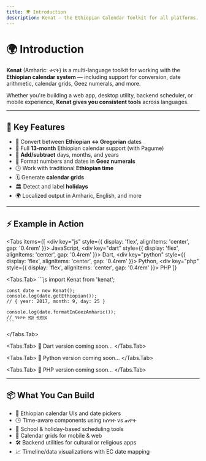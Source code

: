 ```yaml
---
title: 🌍 Introduction
description: Kenat – the Ethiopian Calendar Toolkit for all platforms.
---
```



# 🌍 Introduction

**Kenat** (Amharic: ቀናት) is a multi-language toolkit for working with the **Ethiopian calendar system** — including support for conversion, date arithmetic, calendar grids, Geez numerals, and more.

Whether you're building a web app, desktop utility, backend scheduler, or mobile experience, **Kenat gives you consistent tools** across languages.

---

## 🔧 Key Features

- 🔄 Convert between **Ethiopian ↔ Gregorian** dates
- 📅 Full **13-month** Ethiopian calendar support (with Pagume)
- 🧮 **Add/subtract** days, months, and years
- 🔢 Format numbers and dates in **Geez numerals**
- 🕒 Work with traditional **Ethiopian time**
- 🗓 Generate **calendar grids**
- 🏛️ Detect and label **holidays**
- 🌍 Localized output in Amharic, English, and more

---

## ⚡ Example in Action

<Tabs
  items={[
    <div key="js" style={{ display: 'flex', alignItems: 'center', gap: '0.4rem' }}><SiJavascript size={16} /> JavaScript</div>,
    <div key="dart" style={{ display: 'flex', alignItems: 'center', gap: '0.4rem' }}><SiDart size={16} /> Dart</div>,
    <div key="python" style={{ display: 'flex', alignItems: 'center', gap: '0.4rem' }}><SiPython size={16} /> Python</div>,
    <div key="php" style={{ display: 'flex', alignItems: 'center', gap: '0.4rem' }}><SiPhp size={16} /> PHP</div>
  ]}
>
  <Tabs.Tab>
    ```js
    import Kenat from 'kenat';

    const date = new Kenat();
    console.log(date.getEthiopian()); 
    // { year: 2017, month: 9, day: 25 }

    console.log(date.formatInGeezAmharic()); 
    // ግንቦት ፳፭ ፳፻፲፯
    ```
  </Tabs.Tab>

  <Tabs.Tab>
    🚧 Dart version coming soon...
  </Tabs.Tab>

  <Tabs.Tab>
    🚧 Python version coming soon...
  </Tabs.Tab>

  <Tabs.Tab>
    🚧 PHP version coming soon...
  </Tabs.Tab>
</Tabs>

---

## 📦 What You Can Build

- 📅 Ethiopian calendar UIs and date pickers
- 🕒 Time-aware components using ከሰዓት vs ጠዋት
- 🏫 School & holiday-based scheduling tools
- 📆 Calendar grids for mobile & web
- 🛠 Backend utilities for cultural or religious apps
- 📈 Timeline/data visualizations with EC date mapping

